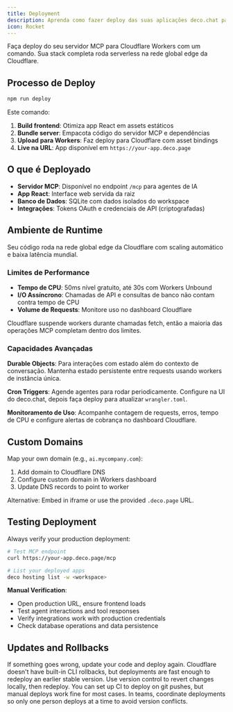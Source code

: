 ```yaml
---
title: Deployment
description: Aprenda como fazer deploy das suas aplicações deco.chat para produção
icon: Rocket
---
```



Faça deploy do seu servidor MCP para Cloudflare Workers com um comando. Sua stack completa roda serverless na rede global edge da Cloudflare.

## Processo de Deploy

```bash
npm run deploy
```

Este comando:
1. **Build frontend**: Otimiza app React em assets estáticos
2. **Bundle server**: Empacota código do servidor MCP e dependências  
3. **Upload para Workers**: Faz deploy para Cloudflare com asset bindings
4. **Live na URL**: App disponível em `https://your-app.deco.page`

## O que é Deployado

- **Servidor MCP**: Disponível no endpoint `/mcp` para agentes de IA
- **App React**: Interface web servida da raiz
- **Banco de Dados**: SQLite com dados isolados do workspace
- **Integrações**: Tokens OAuth e credenciais de API (criptografadas)

## Ambiente de Runtime

Seu código roda na rede global edge da Cloudflare com scaling automático e baixa latência mundial.

### Limites de Performance

- **Tempo de CPU**: 50ms nível gratuito, até 30s com Workers Unbound
- **I/O Assíncrono**: Chamadas de API e consultas de banco não contam contra tempo de CPU
- **Volume de Requests**: Monitore uso no dashboard Cloudflare

<Callout type="info">
  Cloudflare suspende workers durante chamadas fetch, então a maioria das operações MCP completam dentro dos limites.
</Callout>

### Capacidades Avançadas

**Durable Objects**: Para interações com estado além do contexto de conversação. Mantenha estado persistente entre requests usando workers de instância única.

**Cron Triggers**: Agende agentes para rodar periodicamente. Configure na UI do deco.chat, depois faça deploy para atualizar `wrangler.toml`.

**Monitoramento de Uso**: Acompanhe contagem de requests, erros, tempo de CPU e configure alertas de cobrança no dashboard Cloudflare.

## Custom Domains

Map your own domain (e.g., `ai.mycompany.com`):

1. Add domain to Cloudflare DNS
2. Configure custom domain in Workers dashboard  
3. Update DNS records to point to worker

Alternative: Embed in iframe or use the provided `.deco.page` URL.

## Testing Deployment

Always verify your production deployment:

```bash
# Test MCP endpoint
curl https://your-app.deco.page/mcp

# List your deployed apps
deco hosting list -w <workspace>
```

**Manual Verification**:
- Open production URL, ensure frontend loads
- Test agent interactions and tool responses
- Verify integrations work with production credentials
- Check database operations and data persistence

## Updates and Rollbacks

If something goes wrong, update your code and deploy again. Cloudflare doesn't have built-in CLI rollbacks, but deployments are fast enough to redeploy an earlier stable version. Use version control to revert changes locally, then redeploy. You can set up CI to deploy on git pushes, but manual deploys work fine for most cases. In teams, coordinate deployments so only one person deploys at a time to avoid version conflicts.
